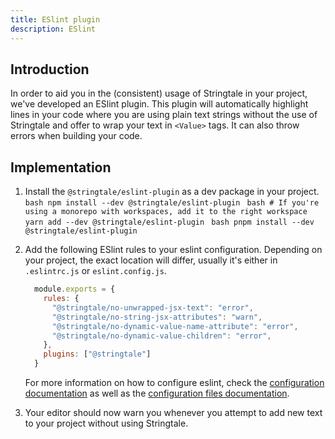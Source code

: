 ```yaml
---
title: ESlint plugin
description: ESlint
---
```



## Introduction

In order to aid you in the (consistent) usage of Stringtale in your project, we've developed an ESlint plugin.
This plugin will automatically highlight lines in your code where you are using plain text strings without the use of
Stringtale and offer to wrap your text in `<Value>` tags. It can also throw errors when building your code.

## Implementation

1. Install the `@stringtale/eslint-plugin` as a dev package in your project.
   <Tabs>
     <TabItem label="npm">
       ```bash
         npm install --dev @stringtale/eslint-plugin
       ```
     </TabItem>
     <TabItem label="Yarn">
       ```bash
         # If you're using a monorepo with workspaces, add it to the right workspace
         yarn add --dev @stringtale/eslint-plugin
       ```
      </TabItem>
     <TabItem label="pnpm">
       ```bash
         pnpm install --dev @stringtale/eslint-plugin
       ```
      </TabItem>
   </Tabs>

2. Add the following ESlint rules to your eslint configuration. Depending on your project, the exact location
will differ, usually it's either in `.eslintrc.js` or `eslint.config.js`.

    ```js
      module.exports = {
        rules: {
          "@stringtale/no-unwrapped-jsx-text": "error",
          "@stringtale/no-string-jsx-attributes": "warn",
          "@stringtale/no-dynamic-value-name-attribute": "error",
          "@stringtale/no-dynamic-value-children": "error",
        },
        plugins: ["@stringtale"]
      }  
    ```

    For more information on how to
    configure eslint, check the [configuration documentation](https://eslint.org/docs/latest/use/configure/) as well as
    the [configuration files documentation](https://eslint.org/docs/latest/use/configure/configuration-files).
3. Your editor should now warn you whenever you attempt to add new text to your project without using Stringtale.


